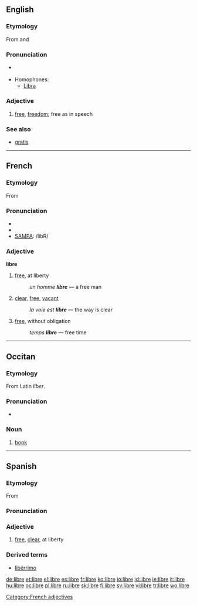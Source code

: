 {{see|LIBRE}}
==English==

===Etymology===
From {{etyl|es}} and {{etyl|fr}} {{term|libre||[[freedom]], [[liberty]]|lang=es}}

===Pronunciation===
* {{a|UK}} {{IPA|/ˈliːbrə/}} {{SAMPA|/"li:br@/}}
* Homophones:
** [[Libra]]

===Adjective===
{{en-adj|-}}

# {{context|free software movement}} [[free]], [[freedom]]; free as in speech

===See also===
* [[gratis]]

----

==French==

===Etymology===
From {{L.|fr}} {{term|liber|lang=la}}

===Pronunciation===
*{{audio|Fr-libre.ogg|audio}}
* {{IPA|/libʀ/}}
* [[w:SAMPA|SAMPA]]: /libR/

===Adjective===
{{fr-infl-adj|sm=libre|sf=libre|pm=libres|pf=libres|smp=libʁ|sfp=libʁ|pmp=libʁ|pfp=libʁ}}
'''libre'''

# [[free]], at liberty
#: ''un homme '''libre''''' — a free man
# [[clear]], [[free]], [[vacant]]
#: ''la voie est '''libre''''' — the way is clear
# [[free]], without obligation
#: ''temps '''libre''''' — free time

[[Category:French adjectives]]
----

==Occitan==

===Etymology===
From Latin ''liber''.
===Pronunciation===
* {{IPA|['liβɾe]}}
===Noun===
{{oc-noun-m}}

# [[book]]
----

==Spanish==

===Etymology===
From {{L.|es}} {{term|liber|lang=la}}

===Pronunciation===
{{IPA|/ˈliβɾe/}}

===Adjective===
{{es-adj|f=libre}}

# [[free]], [[clear]], at liberty

===Derived terms===
* [[libérrimo]]

[[de:libre]]
[[et:libre]]
[[el:libre]]
[[es:libre]]
[[fr:libre]]
[[ko:libre]]
[[io:libre]]
[[id:libre]]
[[ie:libre]]
[[it:libre]]
[[hu:libre]]
[[oc:libre]]
[[pl:libre]]
[[ru:libre]]
[[sk:libre]]
[[fi:libre]]
[[sv:libre]]
[[vi:libre]]
[[tr:libre]]
[[wo:libre]]